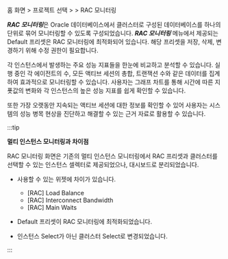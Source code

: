 홈 화면 &gt; 프로젝트 선택 &gt; <Cmdname sid="side_dashboard" className="uitext" /> &gt; <UI>RAC 모니터링</UI>

***RAC 모니터링***은 Oracle 데이터베이스에서 클러스터로 구성된 데이터베이스를 하나의 단위로 묶어 모니터링할 수 있도록 구성되었습니다. ***RAC 모니터링*** 메뉴에서 제공되는 Default 프리셋은 RAC 모니터링에 최적화되어 있습니다. 해당 프리셋을 저장, 삭제, 변경하기 위해 수정 권한이 필요합니다.

각 인스턴스에서 발생하는 주요 성능 지표들을 한눈에 비교하고 분석할 수 있습니다. 실행 중인 각 에이전트의 수, 모든 액티브 세션의 총합, 트랜잭션 수와 같은 데이터를 집계하여 효과적으로 모니터링할 수 있습니다. 사용자는 그래프 차트를 통해 시간에 따른 지푯값의 변화와 각 인스턴스의 높은 성능 지표를 쉽게 확인할 수 있습니다.

또한 가장 오랫동안 지속되는 액티브 세션에 대한 정보를 확인할 수 있어 사용자는 시스템의 성능 병목 현상을 진단하고 해결할 수 있는 근거 자료로 활용할 수 있습니다.

<ProdImg img='db-rac-monitoring.png' desc='RAC 모니터링 기본 화면'/>

:::tip

**멀티 인스턴스 모니터링과 차이점**

RAC 모니터링 화면은 기존의 멀티 인스턴스 모니터링에서 RAC 프리셋과 클러스터를 선택할 수 있는 인스턴스 셀렉터로 제공되었으나, 대시보드로 분리되었습니다.

* 사용할 수 있는 위젯에 차이가 있습니다.

    * [RAC] Load Balance
    * [RAC] Interconnect Bandwidth
    * [RAC] Main Waits

* Default 프리셋이 RAC 모니터링에 최적화되었습니다.
* 인스턴스 Select가 아닌 클러스터 Select로 변경되었습니다.

:::